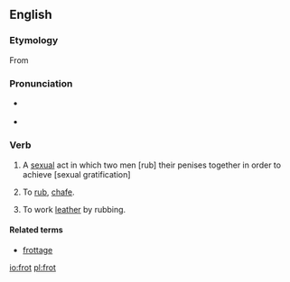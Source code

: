 ==English==

===Etymology===
From {{etyl|fro}} {{term|froter||rub, polish}}

===Pronunciation===
* {{a|RP}} {{IPA|/frɒt/}}
* {{rhymes|ɒt}}

===Verb===
{{en-verb|frot|t|ing}}

# {{slang}} A [[sexual]] act in which two men [rub] their penises together in order to achieve [sexual gratification]
# {{archaic}} To [[rub]], [[chafe]].
# {{context|tanning}} To work [[leather]] by rubbing.

====Related terms====
* [[frottage]]

[[io:frot]]
[[pl:frot]]